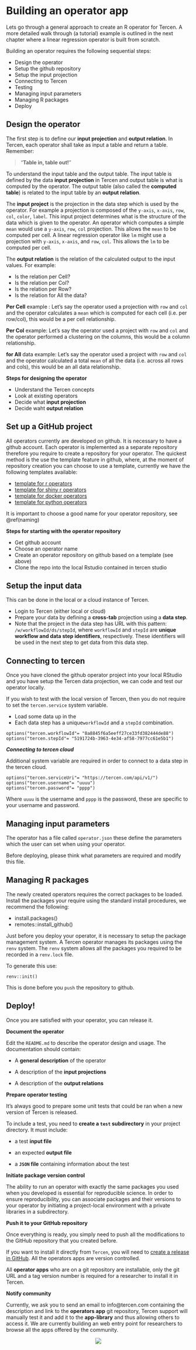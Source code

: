 # Building an operator app

Lets go through a general approach to create an R operator for Tercen. A more detailed walk through (a tutorial) example is outlined in the next chapter where a linear regression operator is built from scratch.

Building an operator requires the following sequential steps: 

* Design the operator
* Setup the github repository
* Setup the input projection
* Connecting to Tercen
* Testing 
* Managing input parameters
* Managing R packages
* Deploy


## Design the operator {-}

The first step is to define our __input projection__ and __output relation__. In Tercen, each operator shall take as input a table and return a table. Remember:

> "__Table in, table out!__"

To understand the input table and the output table. The input table is defined by the data __input projection__ in Tercen and output table is what is computed by the operator. The output table (also called the __computed table__) is related to the input table by an __output relation__.  

The __input project__ is the projection in the data step which is used by the operator. For example a projection is composed of the `y-axis`, `x-axis`, `row`, `col`, `color`, `label`. This input project determines what is the structure of the data which is given to the operator. An operator which computes a simple `mean` would use a `y-axis`, `row`, `col` projection. This allows the `mean` to be computed per cell. A linear regression operator like `lm` might use a projection with `y-axis`, `x-axis`, and `row`, `col`. This allows the `lm` to be computed per cell. 


The __output relation__ is the relation of the calculated output to the input values. For example:

* Is the relation per Cell?
* Is the relation per Col?
* Is the relation per Row? 
* Is the relation for All the data?

__Per Cell__ example : Let's say the operator used a projection with `row` and `col` and the operator calculates a `mean` which is computed for each cell (i.e. per row/col), this would be a per cell relationship.

__Per Col__ example: Let's say the operator used a project with `row` and `col` and the operator performed a clustering on the columns, this would be a column relationship.

__for All__ data example: Let's say the operator used a project with `row` and `col` and the operator calculated a total `mean` of all the data (i.e. across all rows and cols), this would be an all data relationship.

**Steps for designing the operator**

* Understand the Tercen concepts
* Look at existing operators
* Decide what __input projection__
* Decide waht __output relation__


## Set up a GitHub project {-}

All operators currently are developed on github. It is necessary to have a github account. Each operator is implemented as a separate repository therefore you require to create a repository for your operator. The quickest method is the use the template feature in github, where, at the moment of repository creation you can choose to use a template, currently we have the following templates available:

* [template for r operators](https://github.com/tercen/template_R_operator)
* [template for shiny r operators](https://github.com/tercen/template_shiny_operator)
* [template for docker operators](https://github.com/tercen/template_docker_operator)
* [template for python operators](https://github.com/tercen/template_python_operator)

It is important to choose a good name for your operator repository, see \@ref(naming)


**Steps for starting with the operator repository**

* Get github account
* Choose an operator name
* Create an operator repository on github based on a template (see above)
* Clone the repo into the local Rstudio contained in tercen studio

## Setup the input data {-}

This can be done in the local or a cloud instance of Tercen.

* Login to Tercen (either local or cloud)
* Prepare your data by defining a __cross-tab__ projection using a __data step__.
* Note that the project in the data step has URL with this pattern: `/w/workflowId/ds/stepId`, where `workflowId` and `stepId` are __unique workflow and data step identifiers__, respectively. These identifiers will be used in the next step to get data from this data step.

## Connecting to tercen {-}

Once you have cloned the github operator project into your local RStudio and you have setup the Tercen data projection, we can code and test our operator locally.

If you wish to test with the local version of Tercen, then you do not require to set the `tercen.service` system variable. 

* Load some data up in the 
* Each data step has a unique`workflowId` and a `stepId` combination.

```
options("tercen.workflowId"= "8a8845f6a5eeff27ce33fd382444de88")
options("tercen.stepId"= "5191724b-3963-4e34-af58-7977cc61e5b1")
```

___Connecting to tercen cloud___

Additional system variable are required in order to connect to a data step in the tercen cloud.

```
options("tercen.serviceUri"= "https://tercen.com/api/v1/")
options("tercen.username"= "uuuu")
options("tercen.password"= "pppp")
```

Where `uuuu` is the username and `pppp` is the password, these are specific to your username and password.


## Managing input parameters {-}

The operator has a file called `operator.json` these define the parameters which the user can set when using your operator.

Before deploying, please think what parameters are required and modify this file.

## Managing R packages {-}

The newly created operators requires the correct packages to be loaded.
Install the packages your require using the standard install procedures, we recommend the following:

* install.packages()
* remotes::install_github()

Just before you deploy your operator, it is necessary to setup the package management system. A Tercen operator manages its packages using the `renv` system. The `renv` system allows all the packages you required to be recorded in a `renv.lock` file.


To generate this use:


```
renv::init() 
```

This is done before you `push` the repository to github.



## Deploy! {-}

Once you are satisfied with your operator, you can release it.

**Document the operator**

Edit the `README.md` to describe the operator design and usage. The documentation should contain:

* A __general description__ of the operator

* A description of the __input projections__

* A description of the __output relations__

**Prepare operator testing**

It's always good to prepare some unit tests that could be ran when a new version of Tercen is released.

To include a test, you need to __create a `test` subdirectory__ in your project directory. It must include:

* a test __input file__

* an expected __output file__

* a __`JSON` file__ containing information about the test

**Initiate package version control**

The ability to run an operator with exactly the same packages you used when you developed is essential for reproducible science. In order to ensure reproducibility, you can associate packages and their versions to your operator by initiating a project-local environment with a private libraries in a subdirectory.

**Push it to your GitHub repository**

Once everything is ready, you simply need to push all the modifications to the GitHub repository that you created before.

If you want to install it directly from `Tercen`, you will need to [create a release in GitHub](https://help.github.com/en/github/administering-a-repository/managing-releases-in-a-repository). All the operators apps are version controlled.

All __operator apps__ who are on a git repository are installable, only the git URL and a tag version number is required for a researcher to install it in Tercen.

**Notify community**

Currently, we ask you to send an email to info@tercen.com containing the description and link to the __operators app__ git repository, Tercen support will manually test it and add it to the __app-library__ and thus allowing others to access it. We are currently building an web entry point for researchers to browse all the apps offered by the community.


<center>![](images/goldfish.png)</center>
